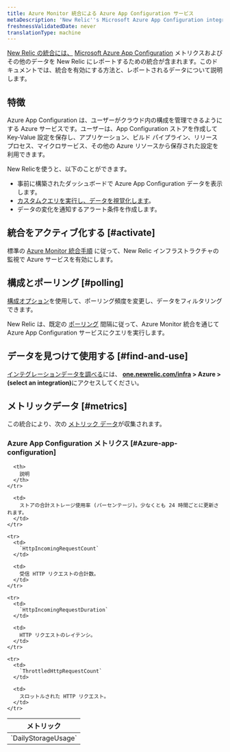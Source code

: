 ```yaml
---
title: Azure Monitor 統合による Azure App Configuration サービス
metaDescription: 'New Relic''s Microsoft Azure App Configuration integration: what data it reports and how to enable it.'
freshnessValidatedDate: never
translationType: machine
---
```


[New Relic の統合には、](/docs/infrastructure/integrations-getting-started/getting-started/introduction-infrastructure-integrations) [Microsoft Azure App Configuration](https://learn.microsoft.com/en-us/azure/azure-app-configuration/) メトリクスおよびその他のデータを New Relic にレポートするための統合が含まれます。このドキュメントでは、統合を有効にする方法と、レポートされるデータについて説明します。

## 特徴

Azure App Configuration は、ユーザーがクラウド内の構成を管理できるようにする Azure サービスです。ユーザーは、App Configuration ストアを作成して Key-Value 設定を保存し、アプリケーション、ビルド パイプライン、リリース プロセス、マイクロサービス、その他の Azure リソースから保存された設定を利用できます。

New Relicを使うと、以下のことができます。

* 事前に構築されたダッシュボードで Azure App Configuration データを表示します。
* [カスタムクエリを実行し、データを視覚化します](/docs/infrastructure/integrations-getting-started/getting-started/use-integration-data-new-relic-insights)。
* データの変化を通知するアラート条件を作成します。

## 統合をアクティブ化する [#activate]

標準の [Azure Monitor 統合手順](/docs/infrastructure/microsoft-azure-integrations/azure-integrations-list/azure-monitor) に従って、New Relic インフラストラクチャの監視で Azure サービスを有効にします。

## 構成とポーリング [#polling]

[構成オプション](/docs/infrastructure/microsoft-azure-integrations/azure-integrations-list/azure-monitor/#settings)を使用して、ポーリング頻度を変更し、データをフィルタリングできます。

New Relic は、既定の [ポーリング](/docs/infrastructure/microsoft-azure-integrations/azure-integrations-list/azure-monitor/#settings) 間隔に従って、Azure Monitor 統合を通じて Azure App Configuration サービスにクエリを実行します。

## データを見つけて使用する [#find-and-use]

[インテグレーションデータを調べる](/docs/infrastructure/integrations/find-use-infrastructure-integration-data)には、 <DNT>**[one.newrelic.com/infra](https://one.newrelic.com/infra) > Azure > (select an integration)**</DNT>にアクセスしてください。

## メトリックデータ [#metrics]

この統合により、次の [メトリック データ](/docs/infrastructure/integrations-getting-started/getting-started/understand-integration-data-data-types#metric)が収集されます。

### Azure App Configuration メトリクス [#Azure-app-configuration]

<table>
  <thead>
    <tr>
      <th style={{ width: "300px" }}>
        メトリック
      </th>

      <th>
        説明
      </th>
    </tr>
  </thead>

  <tbody>
    <tr>
      <td>
        `DailyStorageUsage`
      </td>

      <td>
        ストアの合計ストレージ使用率 (パーセンテージ)。少なくとも 24 時間ごとに更新されます。
      </td>
    </tr>

    <tr>
      <td>
        `HttpIncomingRequestCount`
      </td>

      <td>
        受信 HTTP リクエストの合計数。
      </td>
    </tr>

    <tr>
      <td>
        `HttpIncomingRequestDuration`
      </td>

      <td>
        HTTP リクエストのレイテンシ。
      </td>
    </tr>

    <tr>
      <td>
        `ThrottledHttpRequestCount`
      </td>

      <td>
        スロットルされた HTTP リクエスト。
      </td>
    </tr>
  </tbody>
</table>